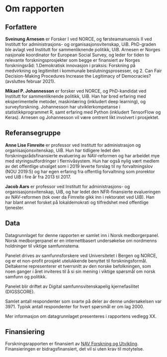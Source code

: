 # Om rapporten {#om}

## Forfattere

**Sveinung Arnesen** er Forsker I ved NORCE, og førsteamanuensis II ved Institutt for administrasjons- og organisasjonsvitenskap, UiB. 
PhD-graden ble avlagt ved Institutt for sammenliknende politikk, UiB. 
Arnesen er Norges nasjonale koordinator for European Social Survey, og leder for tiden to relevante forskningsprosjekter som begge er finansiert av Norges forskningsråd: 1.Demokratisk innovasjon i praksis: Forskning på medvirkning og legitimitet i kommunale beslutningsprosesser, og 2. Can Fair Decision-Making Procedures Increase the Legitimacy of Democracies? (avsluttes februar 2021). 

**Mikael P. Johannesson** er forsker ved NORCE, og PhD-kandidat ved Institutt for sammenliknende politikk, UiB.
Han har bred erfaring med eksperimentelle metoder, maskinlæring (inkludert deep learning), og surveyforskning.
Johannesson har utviklerkompetanse i statistikkprogrammet R, samt erfaring med Python (inkludert TensorFlow og Keras). Arnesen og Johannesson vil være omtrent likt involvert i prosjektet. 

## Referansegruppe 

**Anne Lise Fimreite** er professor ved Institutt for administrasjon og organisasjonsvitenskap, UiB.
Hun har tidligere ledet den forskningsrådsfinansierte evaluering av NAV-reformen og har arbeidet mye med styringsutfordringer i flernivåsystem. 
Hun har også nylig vært medlem av det offentlige utvalget som i 2019 leverte forslag til ny forvaltningslov (NOU 2019:5) og har egen erfaring fra offentlig forvaltning som prorektor ved UiB i fire år fra 2013 til 2017. 

**Jacob Aars** er professor ved Institutt for administrasjons- og organisasjonsvitenskap, UiB, og har ledet den NFR-finansierte evalueringen av NAV-reformen (tok over da Fimreite gikk inn i rektoratet ved UiB). 
Han har blant annet forsket på lokaldemokrati og tilfredshet med offentlige tjenester.

## Data

Datagrunnlaget for denne rapporten er samlet inn i Norsk medborgerpanel.
Norsk medborgerpanel er en internettbasert undersøkelse om nordmenns holdninger til viktige samfunnstema.

Panelet drives av samfunnsforskere ved Universitetet i Bergen og NORCE, og er et non-profit prosjekt utelukkende benyttet til forskningsformål. 
Deltakerne representerer et tverrsnitt av den norske befolkningen, som noen ganger i året inviteres til å si sin mening i viktige spørsmål om norsk samfunn og politikk.

Panelet blir driftet av Digital samfunnsvitenskapelig kjernefasilitet (DIGSSCORE).

Samlet antall respondenter som svarte på deler av denne undersøkelsen var 3971.
Typisk antall respondenter for hvert spørsmål er om lag 2000.

Mer informasjon om datagrunnlaget presenteres i rapportens vedlegg XX. 

## Finansiering
Forskningsrapporten er finansiert av [NAV Forskning og Utvikling](https://www.nav.no/no/nav-og-samfunn/kunnskap/fou-midler/pagaende-fou-prosjekter2/navs-tiltak-og-virkemidler).
Finansieringen er bidragsfinansiert, det vil si uten krav til motytelse. 
